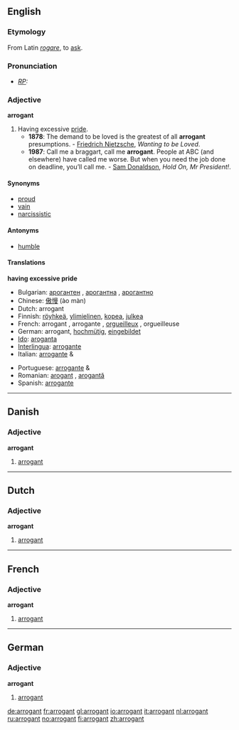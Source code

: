 ==English==
{{wikipedia|arrogance}}

===Etymology===
From Latin ''[[rogare]]'', to [[ask]].

===Pronunciation===
* ''[[RP]]:'' {{IPA|/ˈærəgənt/}}

===Adjective===
'''arrogant'''

# Having excessive [[pride]].
#* '''1878''': The demand to be loved is the greatest of all '''arrogant''' presumptions. - [[w:Friedrich Nietzsche|Friedrich Nietzsche]], ''Wanting to be Loved''.
#* '''1987''': Call me a braggart, call me '''arrogant'''. People at ABC (and elsewhere) have called me worse. But when you need the job done on deadline, you’ll call me. - [[w:Sam Donaldson|Sam Donaldson]], ''Hold On, Mr President!''.

====Synonyms====
*[[proud]]
*[[vain]]
*[[narcissistic]]

====Antonyms====
*[[humble]]

====Translations====
'''having excessive pride'''
{{top}}
*Bulgarian: [[арогантен]] {{m}}, [[арогантна]] {{f}}, [[арогантно]] {{n}}
*Chinese: [[傲慢]] (ào màn)
*Dutch: arrogant
*Finnish: [[röyhkeä]], [[ylimielinen]], [[kopea]], [[julkea]]
*French: arrogant {{m}}, arrogante {{f}}, [[orgueilleux]] {{m}}, orgueilleuse {{f}}
*German: arrogant, [[hochmütig]], [[eingebildet]]
*[[Ido]]: [[aroganta]]
*[[Interlingua]]: [[arrogante]]
*Italian: [[arrogante]] {{m}} & {{f}}
{{mid}}
*Portuguese: [[arrogante]] {{m}} & {{f}}
*Romanian: [[arogant]] {{m}}, [[arogantă]] {{f}}
*Spanish: [[arrogante]]
{{bottom}}

----

==Danish==

===Adjective===
'''arrogant'''

# [[#English|arrogant]]

----

==Dutch==

===Adjective===
'''arrogant'''

# [[#English|arrogant]]

----

==French==

===Adjective===
'''arrogant''' {{m}}

# [[#English|arrogant]]

----

==German==

===Adjective===
'''arrogant'''

# [[#English|arrogant]]

[[de:arrogant]]
[[fr:arrogant]]
[[gl:arrogant]]
[[io:arrogant]]
[[it:arrogant]]
[[nl:arrogant]]
[[ru:arrogant]]
[[no:arrogant]]
[[fi:arrogant]]
[[zh:arrogant]]